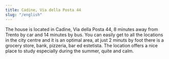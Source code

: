 ```yaml
---
title: Cadine, Via della Posta 44
slug: "/english"
---
```


The house is located in Cadine, Via della Posta 44, 8 minutes away from Trento by car and 14 minutes by bus. You can easily get to all the locations in the city centre and it is an optimal area, at just 2 minuts by foot there is a grocery store, bank, pizzeria, bar ed estetista. The location offers a nice place to study especially during the summer, quite and calm.
